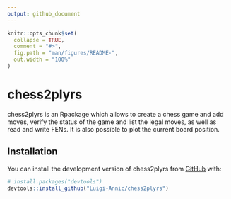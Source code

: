 ```yaml
---
output: github_document
---
```


<!-- README.md is generated from README.Rmd. Please edit that file -->

```r
knitr::opts_chunk$set(
  collapse = TRUE,
  comment = "#>",
  fig.path = "man/figures/README-",
  out.width = "100%"
)
```

# chess2plyrs

<!-- badges: start -->
<!-- badges: end -->

chess2plyrs is an Rpackage which allows to create a chess game and add moves, verify the status of the game and list the legal moves, as well as read and write FENs. It is also possible to plot the current board position.

## Installation

You can install the development version of chess2plyrs from [GitHub](https://github.com/) with:

``` r
# install.packages("devtools")
devtools::install_github("Luigi-Annic/chess2plyrs")
```

